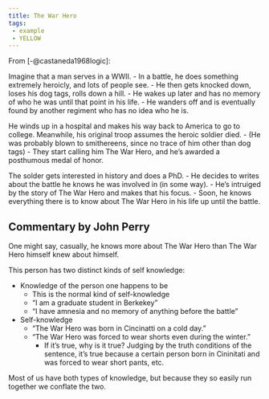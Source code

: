 ```yaml
---
title: The War Hero
tags: 
 - example
 - YELLOW
---
```


From [-@castaneda1968logic]:

Imagine that a man serves in a WWII.
   - In a battle, he does something extremely heroicly, and lots of people see.
   - He then gets knocked down, loses his dog tags, rolls down a hill.
   - He wakes up later and has no memory of who he was until that point in his life.
   - He wanders off and is eventually found by another regiment who has no idea who he is.

He winds up in a hospital and makes his way back to America to go to college. Meanwhile, his original troop assumes the heroic soldier died.
   - (He was probably blown to smithereens, since no trace of him other than dog tags)
   - They start calling him The War Hero, and he's awarded a posthumous medal of honor.

The solder gets interested in history and does a PhD.
   - He decides to writes about the battle he knows he was involved in (in some way).
   - He's intruiged by the story of The War Hero and makes that his focus.
   - Soon, he knows everything there is to know about The War Hero in his life 
     up until the battle.

## Commentary by John Perry
One might say, casually, he knows more about The War Hero than The War Hero himself knew about himself.

This person has two distinct kinds of self knowledge:

- Knowledge of the person one happens to be
   - This is the normal kind of self-knowledge
   - "I am a graduate student in Berkekey"
   - "I have amnesia and no memory of anything before the battle"
- Self-knowledge
   - "The War Hero was born in Cincinatti on a cold day."
   - "The War Hero was forced to wear shorts even during the winter."
      - If it's true, why is it true? Judging by the truth conditions of the sentence, it's true because a certain person born in Cininitati and was forced to wear short pants, etc.

Most of us have both types of knowledge, but because they so easily run together we conflate the two.
